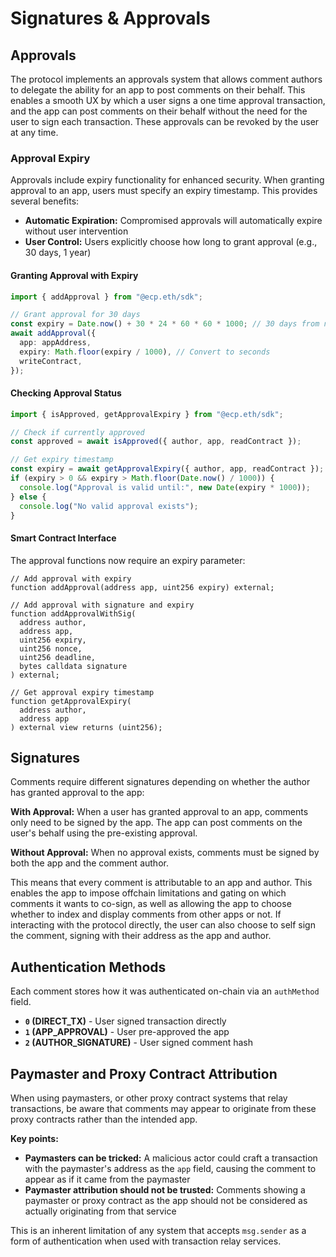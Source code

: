# Signatures & Approvals

## Approvals

The protocol implements an approvals system that allows comment authors to delegate the ability for an app to post comments on their behalf.
This enables a smooth UX by which a user signs a one time approval transaction, and the app can post comments on their behalf without the need for the user to sign each transaction.
These approvals can be revoked by the user at any time.

### Approval Expiry

Approvals include expiry functionality for enhanced security. When granting approval to an app, users must specify an expiry timestamp. This provides several benefits:

- **Automatic Expiration:** Compromised approvals will automatically expire without user intervention
- **User Control:** Users explicitly choose how long to grant approval (e.g., 30 days, 1 year)

#### Granting Approval with Expiry

```typescript
import { addApproval } from "@ecp.eth/sdk";

// Grant approval for 30 days
const expiry = Date.now() + 30 * 24 * 60 * 60 * 1000; // 30 days from now
await addApproval({
  app: appAddress,
  expiry: Math.floor(expiry / 1000), // Convert to seconds
  writeContract,
});
```

#### Checking Approval Status

```typescript
import { isApproved, getApprovalExpiry } from "@ecp.eth/sdk";

// Check if currently approved
const approved = await isApproved({ author, app, readContract });

// Get expiry timestamp
const expiry = await getApprovalExpiry({ author, app, readContract });
if (expiry > 0 && expiry > Math.floor(Date.now() / 1000)) {
  console.log("Approval is valid until:", new Date(expiry * 1000));
} else {
  console.log("No valid approval exists");
}
```

#### Smart Contract Interface

The approval functions now require an expiry parameter:

```solidity
// Add approval with expiry
function addApproval(address app, uint256 expiry) external;

// Add approval with signature and expiry
function addApprovalWithSig(
  address author,
  address app,
  uint256 expiry,
  uint256 nonce,
  uint256 deadline,
  bytes calldata signature
) external;

// Get approval expiry timestamp
function getApprovalExpiry(
  address author,
  address app
) external view returns (uint256);
```

## Signatures

Comments require different signatures depending on whether the author has granted approval to the app:

**With Approval:** When a user has granted approval to an app, comments only need to be signed by the app. The app can post comments on the user's behalf using the pre-existing approval.

**Without Approval:** When no approval exists, comments must be signed by both the app and the comment author.

This means that every comment is attributable to an app and author. This enables the app to impose offchain limitations and gating on which comments it wants to co-sign, as well as allowing the app to choose whether to index and display comments from other apps or not.
If interacting with the protocol directly, the user can also choose to self sign the comment, signing with their address as the app and author.

## Authentication Methods

Each comment stores how it was authenticated on-chain via an `authMethod` field.

- **`0` (DIRECT_TX)** - User signed transaction directly
- **`1` (APP_APPROVAL)** - User pre-approved the app
- **`2` (AUTHOR_SIGNATURE)** - User signed comment hash

## Paymaster and Proxy Contract Attribution

When using paymasters, or other proxy contract systems that relay transactions, be aware that comments may appear to originate from these proxy contracts rather than the intended app.

**Key points:**

- **Paymasters can be tricked:** A malicious actor could craft a transaction with the paymaster's address as the `app` field, causing the comment to appear as if it came from the paymaster
- **Paymaster attribution should not be trusted:** Comments showing a paymaster or proxy contract as the app should not be considered as actually originating from that service

This is an inherent limitation of any system that accepts `msg.sender` as a form of authentication when used with transaction relay services.
